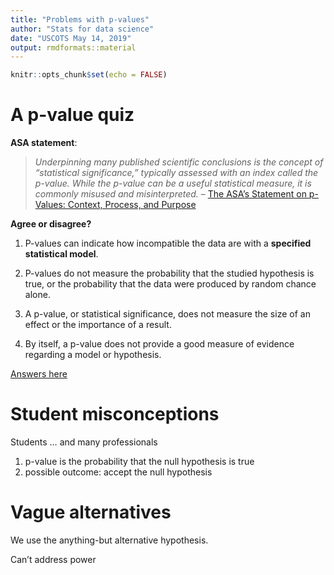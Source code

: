 ```yaml
---
title: "Problems with p-values"
author: "Stats for data science"
date: "USCOTS May 14, 2019"
output: rmdformats::material
---
```


```r
knitr::opts_chunk$set(echo = FALSE)
```

# A p-value quiz

**ASA statement**: 

> *Underpinning many published scientific conclusions is the concept of “statistical significance,” typically assessed with an index called the p-value. While the p-value can be a useful statistical measure, it is commonly misused and misinterpreted.* -- [The ASA’s Statement on p-Values: Context, Process, and Purpose](http://dx.doi.org/10.1080/00031305.2016.1154108)

**Agree or disagree?**

1. P-values can indicate how incompatible the data are with a **specified statistical model**.

2. P-values do not measure the probability that the studied hypothesis is true, or the probability that the data were produced by random chance alone.

3. A p-value, or statistical significance, does not measure the size of an effect or the importance of a result.

4. By itself, a p-value does not provide a good measure of evidence regarding a model or hypothesis.

[Answers here](https://amstat.tandfonline.com/doi/pdf/10.1080/00031305.2016.1154108?needAccess=true)

# Student misconceptions

Students ... and many professionals

1. p-value is the probability that the null hypothesis is true
2. possible outcome: accept the null hypothesis

# Vague alternatives

We use the anything-but alternative hypothesis.

Can't address power
